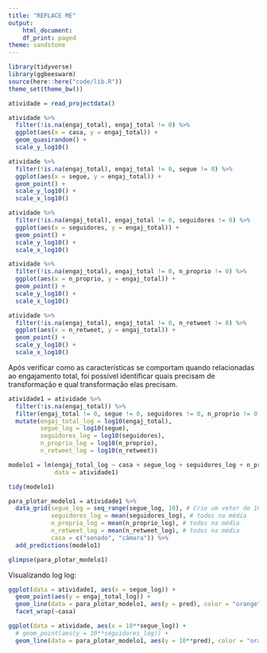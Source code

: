 ```yaml
---
title: "REPLACE ME"
output:
    html_document:
    df_print: paged
theme: sandstone
---
```


```r
library(tidyverse)
library(ggbeeswarm)
source(here::here("code/lib.R"))
theme_set(theme_bw())
```

```r
atividade = read_projectdata()
```

```r

atividade %>% 
  filter(!is.na(engaj_total), engaj_total != 0) %>%
  ggplot(aes(x = casa, y = engaj_total)) +
  geom_quasirandom() +
  scale_y_log10()

atividade %>% 
  filter(!is.na(engaj_total), engaj_total != 0, segue != 0) %>%
  ggplot(aes(x = segue, y = engaj_total)) +
  geom_point() +
  scale_y_log10() +
  scale_x_log10()

atividade %>% 
  filter(!is.na(engaj_total), engaj_total != 0, seguidores != 0) %>%
  ggplot(aes(x = seguidores, y = engaj_total)) +
  geom_point() +
  scale_y_log10() +
  scale_x_log10()

atividade %>% 
  filter(!is.na(engaj_total), engaj_total != 0, n_proprio != 0) %>%
  ggplot(aes(x = n_proprio, y = engaj_total)) +
  geom_point() +
  scale_y_log10() +
  scale_x_log10()

atividade %>% 
  filter(!is.na(engaj_total), engaj_total != 0, n_retweet != 0) %>%
  ggplot(aes(x = n_retweet, y = engaj_total)) +
  geom_point() +
  scale_y_log10() +
  scale_x_log10()

```

Após verificar como as características se comportam quando relacionadas ao engajamento total, foi possível identificar quais precisam de transformação e qual transformação elas precisam.

```r

atividade1 = atividade %>% 
  filter(!is.na(engaj_total)) %>% 
  filter(engaj_total != 0, segue != 0, seguidores != 0, n_proprio != 0, n_retweet != 0) %>% 
  mutate(engaj_total_log = log10(engaj_total),
         segue_log = log10(segue),
         seguidores_log = log10(seguidores),
         n_proprio_log = log10(n_proprio),
         n_retweet_log = log10(n_retweet))

```

```r

modelo1 = lm(engaj_total_log ~ casa + segue_log + seguidores_log + n_proprio_log + n_retweet_log,
             data = atividade1)

tidy(modelo1)

```

```r
para_plotar_modelo1 = atividade1 %>% 
  data_grid(segue_log = seq_range(segue_log, 10), # Crie um vetor de 10 valores no range
            seguidores_log = mean(seguidores_log), # todos na média
            n_proprio_log = mean(n_proprio_log), # todos na média
            n_retweet_log = mean(n_retweet_log), # todos na média
            casa = c("senado", "câmara")) %>% 
  add_predictions(modelo1)

glimpse(para_plotar_modelo1)
```

Visualizando log log: 

```r
ggplot(data = atividade1, aes(x = segue_log)) + 
  geom_point(aes(y = engaj_total_log)) + 
  geom_line(data = para_plotar_modelo1, aes(y = pred), color = "orange", size = 1.5) +
  facet_wrap(~casa)
```

```r
ggplot(data = atividade, aes(x = 10**segue_log)) + 
  # geom_point(aes(y = 10**seguidores_log)) + 
  geom_line(data = para_plotar_modelo1, aes(y = 10**pred), color = "orange", size = 1.5)
```
